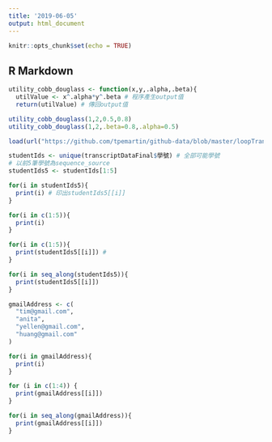 ```yaml
---
title: '2019-06-05'
output: html_document
---
```


```r
knitr::opts_chunk$set(echo = TRUE)
```

## R Markdown

```r
utility_cobb_douglass <- function(x,y,.alpha,.beta){
  utilValue <- x^.alpha*y^.beta # 程序產生output值
  return(utilValue) # 傳回output值
```

```r
utility_cobb_douglass(1,2,0.5,0.8)
utility_cobb_douglass(1,2,.beta=0.8,.alpha=0.5)
```
```r
load(url("https://github.com/tpemartin/github-data/blob/master/loopTranscriptData.Rda?raw=true"))
```

```r
studentIds <- unique(transcriptDataFinal$學號) # 全部可能學號
# 以前5筆學號為sequence_source
studentIds5 <- studentIds[1:5]
```

```r
for(i in studentIds5){
  print(i) # 印出studentIds5[[i]]
}
```
```r
for(i in c(1:5)){
  print(i) 
}

for(i in c(1:5)){
  print(studentIds5[[i]]) # 
}
```
```r
for(i in seq_along(studentIds5)){
  print(studentIds5[[i]])
}
```
```r
gmailAddress <- c(
  "tim@gmail.com",
  "anita",
  "yellen@gmail.com",
  "huang@gmail.com"
)
```

```r
for(i in gmailAddress){
  print(i)
}

for (i in c(1:4)) {
  print(gmailAddress[[i]])  
}

for(i in seq_along(gmailAddress)){
  print(gmailAddress[[i]])
}
```

